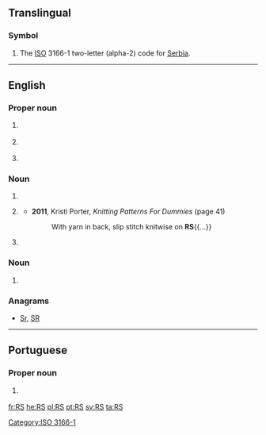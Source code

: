 {{also|.rs|RS-|(RS)-|R's|r's}}
==Translingual==

===Symbol===
{{head|mul|symbol}}

# The [[ISO]] 3166-1 two-letter (alpha-2) code for [[Serbia]].

[[Category:ISO 3166-1]]

----

==English==

===Proper noun===
{{en-proper noun}}

# {{context|Mormonism|lang=en}} {{initialism of|{{w|Relief Society}}|lang=en}}
# {{initialism of|Rio Grande do Sul|lang=en}} {{gloss|a state of Brazil}}
# {{lb|en|fandom slang}} {{initialism of|[[w:Pokémon Ruby and Sapphire|Pokémon Ruby and Sapphire]]|lang=en}}

===Noun===
{{en-noun|?}}

# {{initialism of|[[recommended]] [[standard]]|lang=en}}
# {{context|knitting|lang=en}} {{initialism of|[[right]] [[side]]|lang=en}}
#* '''2011''', Kristi Porter, ''Knitting Patterns For Dummies'' (page 41)
#*: With yarn in back, slip stitch knitwise on '''RS'''{{...}}
# {{context|military|US|lang=en}} {{initialism of|[[recruiting]] [[station]]|lang=en}}

===Noun===
{{en-plural noun}}

# {{initialism of|[[religious]] [[studies]]|lang=en}}

===Anagrams===
* [[Sr#English|Sr]], [[SR#English|SR]]

----

==Portuguese==

===Proper noun===
{{en-proper noun}}

# {{initialism of|Rio Grande do Sul|lang=pt}} {{gloss|a state of Brazil}}

[[fr:RS]]
[[he:RS]]
[[pl:RS]]
[[pt:RS]]
[[sv:RS]]
[[ta:RS]]